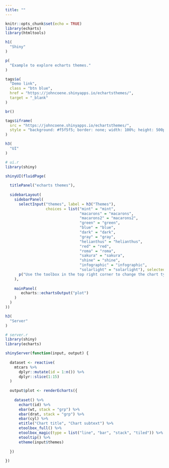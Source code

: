 ```yaml
---
title: ""
---
```


```r
knitr::opts_chunk$set(echo = TRUE)
library(echarts)
library(htmltools)
```

<main>
<div class = "container">

```r
h1(
  "Shiny"
)

p(
  "Example to explore echarts themes."
)

tags$a(
  "Demo link",
  class = "btn blue",
  href = "https://johncoene.shinyapps.io/echartsthemes/",
  target = "_blank"
)

br()

tags$iframe(
  src = "https://johncoene.shinyapps.io/echartsthemes/",
  style = "background: #f5f5f5; border: none; width: 100%; height: 500px;"
)

h3(
  "UI"
)
```

```r
# ui.r
library(shiny)

shinyUI(fluidPage(
  
  titlePanel("echarts themes"),
  
  sidebarLayout(
    sidebarPanel(
      selectInput("themes", label = h3("Themes"), 
                  choices = list("mint" = "mint", 
                                 "macarons" = "macarons",
                                 "macarons2" = "macarons2",
                                 "green" = "green",
                                 "blue" = "blue",
                                 "dark" = "dark",
                                 "gray" = "gray",
                                 "helianthus" = "helianthus",
                                 "red" = "red",
                                 "roma" = "roma",
                                 "sakura" = "sakura",
                                 "shine" = "shine",
                                 "infographic" = "infographic",
                                 "solarlight" = "solarlight"), selected = "macarons"),
      p("Use the toolbox in the top right corner to change the chart type.")
    ),
    
    mainPanel(
       echarts::echartsOutput("plot")
    )
  )
))
```

```r
h3(
  "Server"
)
```

```r
# server.r
library(shiny)
library(echarts)

shinyServer(function(input, output) {
  
  dataset <- reactive(
    mtcars %>% 
      dplyr::mutate(id = 1:n()) %>% 
      dplyr::slice(1:15)
  )
   
  output$plot <- renderEcharts({
    
    dataset() %>% 
      echart(id) %>% 
      ebar(wt, stack = "grp") %>% 
      ebar(drat, stack = "grp") %>% 
      ebar(cyl) %>% 
      etitle("Chart title", "Chart subtext") %>% 
      etoolbox_full() %>% 
      etoolbox_magic(type = list("line", "bar", "stack", "tiled")) %>% 
      etooltip() %>% 
      etheme(input$themes)
    
  })
  
})

```

</div>
</main>
